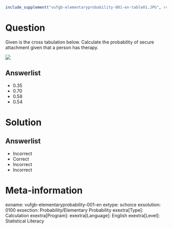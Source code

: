 ```r
include_supplement("vufgb-elementaryprobability-001-en-table01.JPG", recursive = TRUE)
```

Question
========

Given is the cross tabulation below. Calculate the probability of secure attachment given that a person has therapy.

![](vufgb-elementaryprobability-001-en-table01.JPG)
  
Answerlist
----------
* 0.35
* 0.70
* 0.58
* 0.54


Solution
========

Answerlist
----------
* Incorrect
* Correct
* Incorrect
* Incorrect

Meta-information
================
exname: vufgb-elementaryprobability-001-en
extype: schoice
exsolution: 0100
exsection: Probability/Elementary Probability
exextra[Type]: Calculation
exextra[Program]: 
exextra[Language]: English
exextra[Level]: Statistical Literacy
